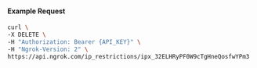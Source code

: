 
#### Example Request

```bash
curl \
-X DELETE \
-H "Authorization: Bearer {API_KEY}" \
-H "Ngrok-Version: 2" \
https://api.ngrok.com/ip_restrictions/ipx_32ELHRyPF0W9cTgHneQosfwYPm3
```
